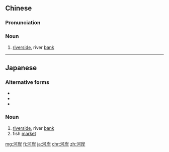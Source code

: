 ==Chinese==
{{zh-forms}}

===Pronunciation===
{{zh-pron
|m=hé'àn
|h=pfs=hò-ngan
|mn=hô-hōaⁿ
|cat=n
}}

===Noun===
{{zh-noun}}

# [[riverside]], river [[bank]]

----

==Japanese==
{{ja-kanjitab|かわ|きし|k2=ぎし|r=y|yomi=kun}}

===Alternative forms===
* {{l|ja|川岸}}
* {{l|ja|かし|tr=kashi}}
* {{l|ja|かがん|tr=kagan}}

===Noun===
{{ja-noun|かわぎし|かがん}}

# [[riverside]], river [[bank]]
# fish [[market]]

[[mg:河岸]]
[[fj:河岸]]
[[ja:河岸]]
[[chr:河岸]]
[[zh:河岸]]